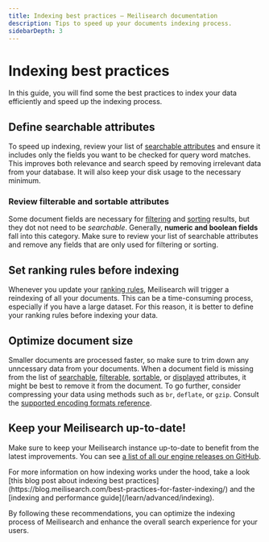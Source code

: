 ```yaml
---
title: Indexing best practices — Meilisearch documentation
description: Tips to speed up your documents indexing process.
sidebarDepth: 3
---
```


# Indexing best practices

In this guide, you will find some the best practices to index your data efficiently and speed up the indexing process.

## Define searchable attributes

To speed up indexing, review your list of [searchable attributes](/learn/configuration/displayed_searchable_attributes#searchable-fields) and ensure it includes only the fields you want to be checked for query word matches. This improves both relevance and search speed by removing irrelevant data from your database. It will also keep your disk usage to the necessary minimum.

### Review filterable and sortable attributes

Some document fields are necessary for [filtering](/learn/fine_tuning_results/filtering) and [sorting](/learn/fine_tuning_results/sorting) results, but they dot not need to be _searchable_. Generally, **numeric and boolean fields** fall into this category. Make sure to review your list of searchable attributes and remove any fields that are only used for filtering or sorting.

## Set ranking rules before indexing

Whenever you update your [ranking rules](/learn/core_concepts/relevancy), Meilisearch will trigger a reindexing of all your documents. This can be a time-consuming process, especially if you have a large dataset. For this reason, it is better to define your ranking rules before indexing your data.

## Optimize document size

Smaller documents are processed faster, so make sure to trim down any unncessary data from your documents. When a document field is missing from the list of [searchable](/reference/api/settings#searchable-attributes), [filterable](/reference/api/settings#filterable-attributes), [sortable](/reference/api/settings#sortable-attributes), or [displayed](/reference/api/settings#displayed-attributes) attributes, it might be best to remove it from the document. To go further, consider compressing your data using methods such as `br`, `deflate`, or `gzip`. Consult the [supported encoding formats reference](/reference/api/overview#content-encoding).

## Keep your Meilisearch up-to-date!

Make sure to keep your Meilisearch instance up-to-date to benefit from the latest improvements. You can see [a list of all our engine releases on GitHub](https://github.com/meilisearch/meilisearch/releases?q=prerelease%3Afalse).

<Capsule intent="note">
For more information on how indexing works under the hood, take a look [this blog post about indexing best practices](https://blog.meilisearch.com/best-practices-for-faster-indexing/) and the [indexing and performance guide](/learn/advanced/indexing).
</Capsule>

By following these recommendations, you can optimize the indexing process of Meilisearch and enhance the overall search experience for your users.
